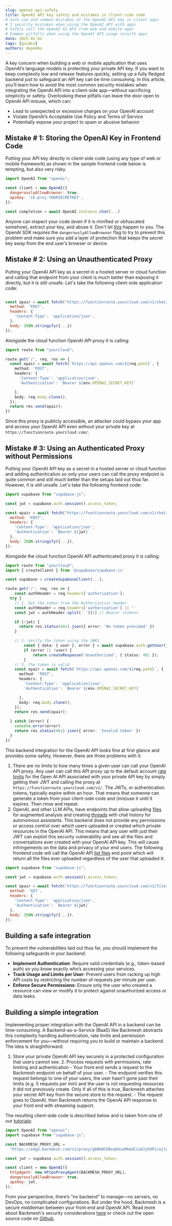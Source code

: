```yaml
---
slug: openai-api-safety
title: OpenAI API key safety and mistakes in client-side code
# Safe use and common mistakes of the OpenAI API key in client apps
# 3 security mistakes when using the OpenAI API with apps
# Safely call the OpenAI AI API from web and mobile apps
# Common pitfalls when using the OpenAI API usage in/with apps
date: 2025-02-03
tags: [guides]
authors: depombo
---
```


A key concern when building a web or mobile application that uses OpenAI’s language models is protecting your private API key. If you want to keep complexity low and release features quickly, setting up a fully fledged backend just to safeguard an API key can be time consuming. In this article, you’ll learn how to avoid the most common security mistakes when integrating the OpenAI API into a client-side app—without sacrificing simplicity or safety. Overlooking these pitfalls can leave the door open to OpenAI API misuse, which can:
 - Lead to unexpected or excessive charges on your OpenAI account
 - Violate OpenAI’s Acceptable Use Policy and Terms of Service
 - Potentially expose your project to spam or abusive behavior

 <!--truncate-->

## Mistake # 1: Storing the OpenAI Key in Frontend Code

Putting your API key directly in client-side code (using any type of web or mobile framework) as shown in the sample frontend code below is tempting, but also very risky.

```javascript title="client/openai.ts"
import OpenAI from "openai";

const client = new OpenAI({
  dangerouslyAllowBrowser: true,
  apiKey: 'sk-proj-YOURSECRETKEY',
});

const completion = await OpenAI.instance.chat(...)
```

Anyone can inspect your code (even if it is minified or obfuscated somehow), extract your key, and abuse it. Don't let [this](https://community.openai.com/t/repeated-fraudulent-use-of-my-api-keys/510465/3) happen to you. The OpenAI SDK requires the `dangerouslyAllowBrowser` flag to try to prevent this problem and make sure you add a layer of protection that keeps the secret key away from the end user’s browser or device.

## Mistake # 2: Using an Unauthenticated Proxy

Putting your OpenAI API key as a secret in a hosted server or cloud function and calling that endpoint from your client is much better than exposing it directly, but it is still unsafe. Let's take the following client-side application code:

```javascript title="client/openai.ts"

const opair = await fetch("https://functionroute.yourcloud.com/v1/chat/completions", {
  method: 'POST',
  headers: {
    'Content-Type': 'application/json',
  },
  body: JSON.stringify({...})
});

```

Alongside the cloud function OpenAI API proxy it is calling:

```typescript title="cloud/function.ts"
import route from "yourcloud";

route.get('/', req, res => {
  const opair = await fetch(`https://api.openai.com/${req.path}`, {
    method: 'POST',
    headers: {
      'Content-Type': 'application/json',
      'Authentication': `Bearer ${env.OPENAI_SECRET_KEY}`

    },
    body: req.body.clone(),
  });
  return res.send(opair);
})

```

Since this proxy is publicly accessible, an attacker could bypass your app and access your OpenAI API even without your private key at `https://functionroute.yourcloud.com/`.

## Mistake # 3: Using an Authenticated Proxy without Permissions

Putting your OpenAI API key as a secret in a hosted server or cloud function and adding authentication so only your users can call the proxy endpoint is quite common and still much better than the setups laid out thus far. However, it is *still* unsafe. Let's take the following frontend code:

```javascript title="client/openai.ts"
import supabase from "supabase-js";

const jwt = supabase.auth.session().access_token;

const opair = await fetch("https://functionroute.yourcloud.com/v1/chat/completion", {
  method: 'POST',
  headers: {
    'Content-Type': 'application/json',
    'Authentication': `Bearer ${jwt}`
  },
  body: JSON.stringify({...}),
});

```

Alongside the cloud function OpenAI API authenticated proxy it is calling:

```typescript title="cloud/function.ts"
import route from "yourcloud";
import { createClient } from '@supabase/supabase-js'

const supabase = createSupabaseClient(...);

route.get('/', req, res => {
	const authHeader = req.headers['authorization'];
  try {
    // 1. Get the token from the Authorization header
    const authHeader = req.headers['authorization'] || ''
    const jwt = authHeader.split(' ')[1] // Bearer <token>

    if (!jwt) {
      return res.status(401).json({ error: 'No token provided' })
    }

    // 2. Verify the token using the JWKS
		const { data: { user }, error } = await supabase.auth.getUser(jwt);
		if (error || !user) {
			return createResponse('Unauthorized', { status: 401 });
		}
    // 3. The token is valid
    const opair = await fetch(`https://api.openai.com/${req.path}`, {
      method: 'POST',
      headers: {
        'Content-Type': 'application/json',
        'Authentication': `Bearer ${env.OPENAI_SECRET_KEY}`

      },
      body: req.body.clone(),
    });
    return res.send(opair);

  } catch (error) {
    console.error(error)
    return res.status(401).json({ error: 'Invalid token' })
  }
})

```

This backend integration for the OpenAI API looks fine at first glance and provides some safety. However, there are three problems with it:

1. There are no limits to how many times a given user can call your OpenAI API proxy. Any user can call this API proxy up to the default account [rate limits](https://platform.openai.com/docs/guides/rate-limits) for the Open AI API associated with your private API key by simply getting their JWT and calling the proxy at `https://functionroute.yourcloud.com/v1/`. The JWTs, or authentication tokens, typically expire within an hour. That means that someone can generate a token from your client-side code and (mis)use it until it expires. Then rinse and repeat.
2. OpenAI, and other LLM APIs, have endpoints that allow uploading [files](https://platform.openai.com/docs/api-reference/files) for augmented analysis and creating [threads](https://platform.openai.com/docs/api-reference/threads) with chat history for autonomous assistants. This backend does not provide any permissions or access control over *which* users uploaded or created *which* private resources in the OpenAI API. This means that any user with just their JWT can exploit this security vulnerability and see all the files and conversations ever created with your OpenAI API key. This will cause infringements on the data and privacy of your end users. The following frontend code will call the OpenAI API [list files](https://platform.openai.com/docs/api-reference/files/list) end point which will return all the files ever uploaded regardless of the user that uploaded it:

```javascript title="vulnerability.ts"
import supabase from "supabase-js";

const jwt = supabase.auth.session().access_token;

const opair = await fetch("https://functionroute.yourcloud.com/v1/files", {
  method: 'GET',
  headers: {
    'Content-Type': 'application/json',
    'Authentication': `Bearer ${jwt}`
  },
  body: JSON.stringify({...}),
});

```

## Building a safe integration

To prevent the vulnerabilities laid out thus far, you should implement the following safeguards in your backend:

- **Implement Authentication**: Require valid credentials (e.g., token-based auth) so you know exactly who’s accessing your services.
- **Track Usage and Limits per User**: Prevent users from racking up high API costs by restricting the number of requests per minute per user.
- **Enforce Secure Permissions:** Ensure only the user who created a resource can view or modify it to protect against unauthorized access or data leaks.

## Building a simple integration

Implementing proper integration with the OpenAI API in a backend can be time-consuming. A Backend-as-a-Service (BaaS) like Backmesh abstracts this complexity handling authentication, rate limits and permission enforcement for you—without requiring you to build or maintain a backend. The idea is straightforward:
  1.	Store your private OpenAI API key securely in a protected configuration that users cannot see.
	2.	Process requests with permissions, rate limiting and authentication
    -	Your front end sends a request to the Backmesh endpoint on behalf of your user.
    - The endpoint verifies this request belongs to one of your users, the user hasn't gone past their limits (e.g. 5 requests per min) and the user is not requesting resources it did not previously create. Only if all of this is true, Backmesh attaches your secret API key from the secure store to the request.
    - The request goes to OpenAI, then Backmesh returns the OpenAI API response to your front end with streaming support.

The resulting client-side code is described below and is taken from one of our [tutorials](/docs/supabase):

```javascript title="client/openai.ts"
import OpenAI from "openai";
import supabase from "supabase-js";

const BACKMESH_PROXY_URL =
  "https://edge.backmesh.com/v1/proxy/gbBbHCDBxqb8zwMk6dCio63jhOP2/wjlwRswvSXp4FBXwYLZ1/v1";

const jwt = supabase.auth.session().access_token;

const client = new OpenAI({
  httpAgent: new HttpsProxyAgent(BACKMESH_PROXY_URL),
  dangerouslyAllowBrowser: true,
  apiKey: jwt,
});
```

From your perspective, there’s “no backend” to manage—no servers, no DevOps, no complicated configurations. But under the hood, Backmesh is a secure middleman between your front end and OpenAI API. Read more about Backmesh's security considerations [here](/docs/security) or check out the open source code on [Github](https://github.com/backmesh/backmesh).